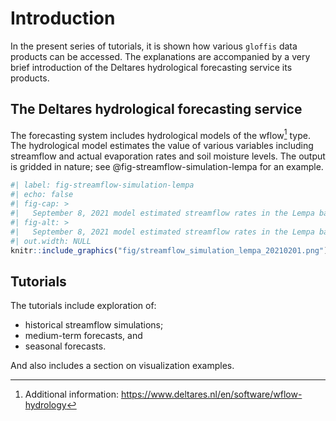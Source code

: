 # Introduction {#sec-introduction}

In the present series of tutorials, it is shown how various `gloffis` data products can be accessed. The explanations are accompanied by a very brief introduction of the Deltares hydrological forecasting service its products.

## The Deltares hydrological forecasting service {#sec-gloffis-intro}

The forecasting system includes hydrological models of the wflow[^index-1] type. The hydrological model estimates the value of various variables including streamflow and actual evaporation rates and soil moisture levels. The output is gridded in nature; see @fig-streamflow-simulation-lempa for an example.

[^index-1]: Additional information: <https://www.deltares.nl/en/software/wflow-hydrology>

```r
#| label: fig-streamflow-simulation-lempa
#| echo: false
#| fig-cap: >
#|   September 8, 2021 model estimated streamflow rates in the Lempa basin
#| fig-alt: >
#|   September 8, 2021 model estimated streamflow rates in the Lempa basin
#| out.width: NULL
knitr::include_graphics("fig/streamflow_simulation_lempa_20210201.png")
```

## Tutorials

The tutorials include exploration of:

-   historical streamflow simulations;
-   medium-term forecasts, and
-   seasonal forecasts.

And also includes a section on visualization examples.